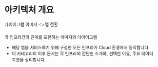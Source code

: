 
# 아키텍처 개요

<Tabs defaultValue="diagram" className="mt-8">
  <div className="flex">
  <TabsList className="border">
    <TabsTrigger className="text-[15px] font-semibold min-w-24" value="diagram">다이어그램</TabsTrigger>
    <TabsTrigger className="text-[15px] font-semibold min-w-24" value="image">이미지</TabsTrigger>
  </TabsList>
    <span className="flex items-center ml-4 text-xl font-semibold">
    👈 탭 전환
    </span>
  </div>
  <TabsContent value="image">
    <DocsImage src={dimg.architecture.image}/>
  </TabsContent>
  <TabsContent value="diagram">
    <DocsImage src={dimg.architecture.diagram}/>
  </TabsContent>
</Tabs>

<br/>
<span className="flex justify-center">각 인프라간의 관계를 표현하는 이미지와 다이어그램</span>
<br/>

  - 해당 앱을 서비스하기 위해 구성한 모든 인프라가 Cloud 환경에서 동작합니다.
  - 이 카테고리의 이후 문서는 각 인프라의 간단한 소개와, 선택한 이유, 주요 데이터 흐름을 정리합니다.